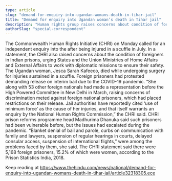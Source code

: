 ```yaml
---
type: article
slug: "demand-for-enquiry-into-ugandan-womans-death-in-tihar-jail"
title: "Demand for enquiry into Ugandan woman’s death in Tihar jail"
description: "Human rights group raises concerns about condition of foreigners in prisons"
authorSlug: "special-correspondent"
---
```


The Commonwealth Human Rights Initiative (CHRI) on Monday called for an independent enquiry into the 
after being injured in a scuffle in July.
In a statement, the CHRI also raised concerns about the condition of foreigners in Indian prisons, urging States and the Union Ministries of Home Affairs and External Affairs to work with diplomatic missions to ensure their safety. 
The Ugandan woman, Jesca Sarah Kafeeco, died while undergoing surgery for injuries sustained in a scuffle. Foreign prisoners had protested demanding release on interim bail due to the COVID-19 pandemic. 
“She along with 53 other foreign nationals had made a representation before the High Powered Committee in New Delhi in March, raising concerns of discrimination meted against foreign national prisoners, which had placed restrictions on their release. Jail authorities have reportedly cited ‘use of minimum force’ as the cause of her injuries, and that itself warrants an enquiry by the National Human Rights Commission,” the CHRI said.
CHRI prison reforms programme head Madhurima Dhanuka said such prisoners had been vulnerable before, but the issues had escalated during the pandemic. 
“Blanket denial of bail and parole, curbs on communication with family and lawyers, suspension of regular hearings in courts, delayed consular access, suspension of international flights,” were among the problems faced by them, she said. 
The CHRI statement said there were 5,168 foreign prisoners, 15.2% of which were women, according to the Prison Statistics India, 2018. 

Keep reading at https://www.thehindu.com/news/national/demand-for-enquiry-into-ugandan-womans-death-in-tihar-jail/article32318305.ece
